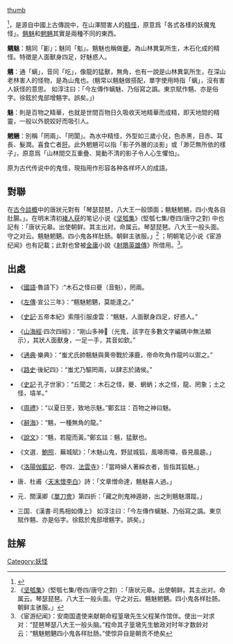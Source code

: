 {{Otheruses|魑魅魍魎 (消歧義)|subject=妖怪|other=此名稱的其他用法}}
[[file:Jisuke_Chimi-Moryo.jpg|thumb]]

'''{{Ruby|魑|-{zh-cn:chī; zh-hk:chī; zh-tw:ㄔ}-}}{{Ruby|魅|-{zh-cn:mèi; zh-hk:mèi; zh-tw:ㄇㄟˋ}-}}{{Ruby|魍|-{zh-cn:wǎng; zh-hk:wǎng; zh-tw:ㄨㄤˇ}-}}{{Ruby|魎|-{zh-cn:liǎng; zh-hk:liǎng; zh-tw:ㄌㄧㄤˇ}-}}'''<ref>{{標音|拼音=chī、mèi、wǎng、liǎng|注音=ㄔ ㄇㄟˋ ㄨㄤˇ ㄌㄧㄤˇ|粤拼=ci1 lei4、mei6 mui6、mong5、loeng5|反切=丑知切、明祕切、文昂切、立養}}</ref>，是源自中國上古傳說中，在山澤間害人的[[精怪|精怪]]，原意爲「各式各樣的妖魔鬼怪」。[[魑魅|魑魅]]和[[魍魎|魍魎]]其實是兩種不同的東西。

'''魑魅'''：魑同「彲」；魅同「鬽」。魑魅也稱做[[夔|夔]]。為山林異氣所生，木石化成的精怪。特徵是人面獸身四足，好魅惑人。

'''魑'''：通「螭」，音同「吃」，像龍的猛獸，無角，也有一說是山林異氣所生，在深山老林害人的怪物，是為山鬼也。(魑常以魑魅做搭配，單字使用時指「螭」，沒有害人妖怪的意思。 如淳注曰：「今左傳作螭魅、乃俗寫之譌。東京賦作魑、亦是俗字。徐鉉於鬼部增魑字。誤矣。」)

'''魅'''：則是百物之精華，也就是世間百物日久吸收天地精華而成精，即天地間的精靈，一般以外貌姣好而吸引人。

'''魍魎'''：別稱「罔兩」、「罔閬」。為水中精怪，外型如三歲小兒，色赤黑，目赤、耳長、髮潤。喜食亡者[[肝|肝]]。此外魍魎可以指「影子外層的淡影」或「渺茫無所依的樣子」，原意爲「山林間交互重疊、晃動不清的影子令人心生懼怕」。

原为古代传说中的鬼怪，現指用作形容各种各样坏人的成語。

==對聯==
在[[s:古今談概|古今談概]]中的唐狀元對有「琴瑟琵琶，八大王一般頭面；魑魅魍魎，四小鬼各自肚腸。」。在明末清初[[褚人获|褚人获]]的笔记小说《[[坚瓠集|坚瓠集]]》(堅瓠七集/卷四/唐守之對) 中也記有：「唐状元皋。出使朝鲜。其主出对。命属云。琴瑟琵琶。八大王一般头面。守之对云。魑魅魍魉。四小鬼各样肚肠。朝鲜主骇服。」<ref>《[[坚瓠集|坚瓠集]]》(堅瓠七集/卷四/唐守之對) ：「唐状元皋。出使朝鲜。其主出对。命属云。琴瑟琵琶。八大王一般头面。守之对云。魑魅魍魉。四小鬼各样肚肠。朝鲜主骇服。」</ref> ；明朝笔记小说《宦游纪闻》也有記載；此對也曾被[[金庸|金庸]]小說《[[射鵰英雄傳|射鵰英雄傳]]》所借用。<ref>《宦游纪闻》：安南国遣使来献朝命程篁墩先生父程某作馆伴。使出一对求对：“琵琶琴瑟八大王一般头脑。”程命其子篁墩先生敏政对时年才数龄对云：“魑魅魍魉四小鬼各样肚肠。”使惊异自是朝贡不绝矣 </ref>。

==出處==
*《[[國語|國語]]·魯語下》:“木石之怪曰夔（音魁），罔兩。

*《[[左傳|左傳]]·宣公三年》：“魑魅魍魉，莫能逢之。”
 
*《[[史記|史記]]·五帝本紀》索隱引服虔雲：“魑魅，人面獸身四足，好惑人。”
 
*《[[山海經|山海經]]·四次四經》：“剛山多神𩳁（光鬼，該字在多數文字編碼中無法顯示），其狀人面獸身，一足一手，其音如欽。”
 
*《[[通典|通典]]·樂典》：“蚩尤氏帥魑魅與黄帝戰於涿鹿，帝命吹角作龍吟以禦之。”
 
*《[[路史|路史]]·後紀四》：“蚩尤乃驅罔兩，以肆志於諸侯。”

*《[[史記|史記]]·孔子世家》：“丘聞之︰木石之怪，夔、蝄蛃；水之怪，龍、罔象；土之怪，墳羊。”

*《[[周禮|周禮]]》：“以夏日至，致地示魅。”鄭玄註：百物之神曰魅。

*《[[辭海|辭海]]》：“魑，一種無角的龍。”

*《[[說文|說文]]》：“魑，若龍而黃。”鄭玄註：魑，猛獸也。

*《文選．[[鮑照|鮑照]]．蕪城賦》：「木魅山鬼，野鼠城狐，風嗥雨嘯，昏見晨趨。」

*《[[洛陽伽藍記|洛陽伽藍記]]．卷四．[[法雲寺|法雲寺]]》：「當時婦人著綵衣者，皆指其狐魅。」

*唐．杜甫〈[[天末懷李白|天末懷李白]]〉詩：「文章憎命達，魑魅喜人過。」

*元．關漢卿《[[單刀會|單刀會]]》第四折：「藏之則鬼神遁跡，出之則魑魅潛蹤。」

*三国．《漢書·司馬相如傳上》 如淳注曰：「今左傳作螭魅、乃俗寫之譌。東京賦作魑、亦是俗字。徐鉉於鬼部增魑字。誤矣。」

==註解==
{{reflist}}

[[Category:妖怪|Category:妖怪]]